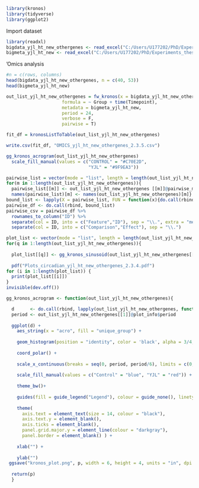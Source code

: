
```{r}
library(kronos)
library(tidyverse)
library(ggplot2)
```

Import dataset
```{r}
library(readxl)
bigdata_yjl_ht_new_othergenes <- read_excel("C:/Users/U177202/PhD/Experiments_thesis/Youth_Jet_Lag_Experiment_2/YJL_Exp2_Microarrays/YJL_Exp2_KRONOS/YJL_Exp2_circadian_clock/YJL_Exp2_circadian_clock_ht_extra/bigdata_yjl_ht_new_othergenes_2.3.xlsx")
bigmeta_yjl_ht_new <- read_excel("C:/Users/U177202/PhD/Experiments_thesis/Youth_Jet_Lag_Experiment_2/YJL_Exp2_Microarrays/YJL_Exp2_KRONOS/YJL_Exp2_circadian_clock/YJL_Exp2_circadian_clock_ht_extra/bigmeta_yjl_ht_new_clockgenes.xlsx")
```

'Omics analysis
```{r}
#n = c(rows, columns)
head(bigdata_yjl_ht_new_othergenes, n = c(40, 53))
head(bigmeta_yjl_ht_new)
```

```{r}
out_list_yjl_ht_new_othergenes = fw_kronos(x = bigdata_yjl_ht_new_othergenes, 
                     formula = ~ Group + time(Timepoint), 
                     metadata = bigmeta_yjl_ht_new, 
                     period = 24,
                     verbose = F,
                     pairwise = T)
```



```{r}
fit_df = kronosListToTable(out_list_yjl_ht_new_othergenes)

write.csv(fit_df, "OMICS_yjl_ht_new_othergenes_2.3.5.csv")
```


```{r}
gg_kronos_acrogram(out_list_yjl_ht_new_othergenes)
  scale_fill_manual(values = c("CONTROL" = "#C70E2D",
                               "YJL" = "#9F9EA3"))
```



```{r}
pairwise_list = vector(mode = "list", length = length(out_list_yjl_ht_new_othergenes)) 
for(m in 1:length(out_list_yjl_ht_new_othergenes)){
  pairwise_list[[m]] <- out_list_yjl_ht_new_othergenes [[m]]@pairwise_models
  names(pairwise_list)[m] <- names(out_list_yjl_ht_new_othergenes)[m]}
bound_list <- lapply(X = pairwise_list, FUN = function(x){do.call(rbind, x)})
pairwise_df <- do.call(rbind, bound_list)
pairwise_csv = pairwise_df %>% 
  rownames_to_column("ID") %>%
  separate(col = ID, into = c("Feature","ID"), sep = "\\.", extra = "merge") %>%
  separate(col = ID, into = c("Comparison","Effect"), sep = "\\.")
```


```{r}
plot_list <- vector(mode = "list", length = length(out_list_yjl_ht_new_othergenes))
for(q in 1:length(out_list_yjl_ht_new_othergenes)){
  
  plot_list[[q]] <- gg_kronos_sinusoid(out_list_yjl_ht_new_othergenes[[q]]) }
  
  pdf("Plots_circadian_yjl_ht_new_othergenes_2.3.4.pdf")
for (i in 1:length(plot_list)) {
  print(plot_list[[i]])
}
invisible(dev.off())
```

```{r}
gg_kronos_acrogram <- function(out_list_yjl_ht_new_othergenes){

  d      <- do.call(rbind, lapply(out_list_yjl_ht_new_othergenes, function(x) x@ind_fit))
  period <- out_list_yjl_ht_new_othergenes[[1]]@plot_info$period
  
  ggplot(d) +
    aes_string(x = "acro", fill = "unique_group") +
    
    geom_histogram(position = "identity", color = 'black', alpha = 3/4, bins = period * 2, boundary = 0) + 
    
    coord_polar() +
    
    scale_x_continuous(breaks = seq(0, period, period/6), limits = c(0, period)) +
    
    scale_fill_manual(values = c("Control" = "blue", "YJL" = "red")) + # Setting custom colors
    
    theme_bw()+
    
    guides(fill = guide_legend("Legend"), colour = guide_none(), linetype = guide_none()) +
    
    theme(
      axis.text = element_text(size = 14, colour = "black"), 
      axis.text.y = element_blank(), 
      axis.ticks = element_blank(), 
      panel.grid.major.y = element_line(colour = "darkgray"), 
      panel.border = element_blank() ) +
    
    xlab("") +
    
    ylab("")
 ggsave("kronos_plot.png", p, width = 6, height = 4, units = "in", dpi = 300)
  
  return(p)
  }

```
